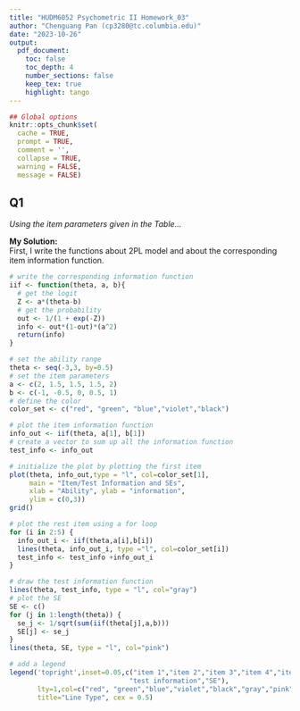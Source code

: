```yaml
---
title: "HUDM6052 Psychometric II Homework_03"
author: "Chenguang Pan (cp3280@tc.columbia.edu)"
date: "2023-10-26"
output:
  pdf_document:
    toc: false
    toc_depth: 4
    number_sections: false
    keep_tex: true
    highlight: tango
---
```

```{=latex}
\setcounter{tocdepth}{4}
\tableofcontents
```
```r
## Global options
knitr::opts_chunk$set(
  cache = TRUE,
  prompt = TRUE,
  comment = '',
  collapse = TRUE,
  warning = FALSE,
  message = FALSE)
```   

## Q1  

*Using the item parameters given in the Table...*  

**My Solution:**  
First, I write the functions about 2PL model and about the corresponding item information function.  
```r
# write the corresponding information function
iif <- function(theta, a, b){
  # get the logit
  Z <- a*(theta-b)
  # get the probability
  out <- 1/(1 + exp(-Z))
  info <- out*(1-out)*(a^2)
  return(info)
}

# set the ability range
theta <- seq(-3,3, by=0.5)
# set the item parameters
a <- c(2, 1.5, 1.5, 1.5, 2)
b <- c(-1, -0.5, 0, 0.5, 1)
# define the color
color_set <- c("red", "green", "blue","violet","black")

# plot the item information function
info_out <- iif(theta, a[1], b[1])
# create a vector to sum up all the information function
test_info <- info_out

# initialize the plot by plotting the first item
plot(theta, info_out,type = "l", col=color_set[1],
     main = "Item/Test Information and SEs",
     xlab = "Ability", ylab = "information",
     ylim = c(0,3))
grid()

# plot the rest item using a for loop
for (i in 2:5) {
  info_out_i <- iif(theta,a[i],b[i])
  lines(theta, info_out_i, type ="l", col=color_set[i])
  test_info <- test_info +info_out_i
}

# draw the test information function
lines(theta, test_info, type = "l", col="gray")
# plot the SE 
SE <- c()
for (j in 1:length(theta)) {
  se_j <- 1/sqrt(sum(iif(theta[j],a,b)))
  SE[j] <- se_j
}
lines(theta, SE, type = "l", col="pink")

# add a legend
legend('topright',inset=0.05,c("item 1","item 2","item 3","item 4","item 5",
                              "test information","SE"),
       lty=1,col=c("red", "green","blue","violet","black","gray","pink"),
       title="Line Type", cex = 0.5)
```


